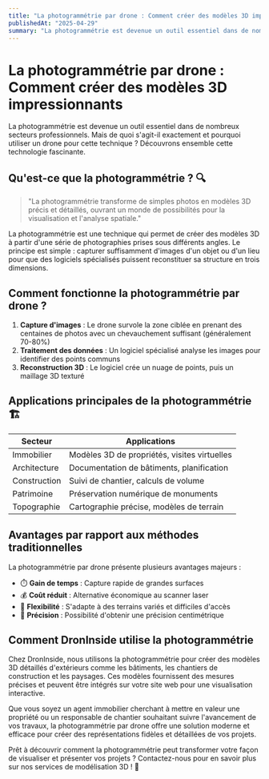 ```yaml
---
title: "La photogrammétrie par drone : Comment créer des modèles 3D impressionnants"
publishedAt: "2025-04-29"
summary: "La photogrammétrie est devenue un outil essentiel dans de nombreux secteurs professionnels. Mais de quoi s'agit-il exactement et pourquoi utiliser un drone pour cette technique ? Découvrons ensemble cette technologie fascinante."
---
```


# La photogrammétrie par drone : Comment créer des modèles 3D impressionnants

La photogrammétrie est devenue un outil essentiel dans de nombreux secteurs professionnels. Mais de quoi s'agit-il exactement et pourquoi utiliser un drone pour cette technique ? Découvrons ensemble cette technologie fascinante.

## Qu'est-ce que la photogrammétrie ? 🔍

> "La photogrammétrie transforme de simples photos en modèles 3D précis et détaillés, ouvrant un monde de possibilités pour la visualisation et l'analyse spatiale."

La photogrammétrie est une technique qui permet de créer des modèles 3D à partir d'une série de photographies prises sous différents angles. Le principe est simple : capturer suffisamment d'images d'un objet ou d'un lieu pour que des logiciels spécialisés puissent reconstituer sa structure en trois dimensions.

## Comment fonctionne la photogrammétrie par drone ?

1. **Capture d'images** : Le drone survole la zone ciblée en prenant des centaines de photos avec un chevauchement suffisant (généralement 70-80%)
2. **Traitement des données** : Un logiciel spécialisé analyse les images pour identifier des points communs
3. **Reconstruction 3D** : Le logiciel crée un nuage de points, puis un maillage 3D texturé

## Applications principales de la photogrammétrie 🏗️

| Secteur | Applications |
|---------|-------------|
| Immobilier | Modèles 3D de propriétés, visites virtuelles |
| Architecture | Documentation de bâtiments, planification |
| Construction | Suivi de chantier, calculs de volume |
| Patrimoine | Préservation numérique de monuments |
| Topographie | Cartographie précise, modèles de terrain |

## Avantages par rapport aux méthodes traditionnelles

La photogrammétrie par drone présente plusieurs avantages majeurs :

- ⏱️ **Gain de temps** : Capture rapide de grandes surfaces
- 💰 **Coût réduit** : Alternative économique au scanner laser
- 🔄 **Flexibilité** : S'adapte à des terrains variés et difficiles d'accès
- 📏 **Précision** : Possibilité d'obtenir une précision centimétrique

## Comment DronInside utilise la photogrammétrie

Chez DronInside, nous utilisons la photogrammétrie pour créer des modèles 3D détaillés d'extérieurs comme les bâtiments, les chantiers de construction et les paysages. Ces modèles fournissent des mesures précises et peuvent être intégrés sur votre site web pour une visualisation interactive.

Que vous soyez un agent immobilier cherchant à mettre en valeur une propriété ou un responsable de chantier souhaitant suivre l'avancement de vos travaux, la photogrammétrie par drone offre une solution moderne et efficace pour créer des représentations fidèles et détaillées de vos projets.

Prêt à découvrir comment la photogrammétrie peut transformer votre façon de visualiser et présenter vos projets ? Contactez-nous pour en savoir plus sur nos services de modélisation 3D ! 🚁
